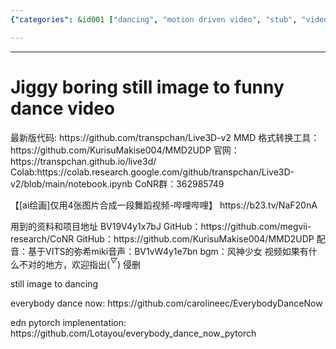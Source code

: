 ```yaml
---
{"categories": &id001 ["dancing", "motion driven video", "stub", "video generator"], "category": "AI", "date": "2023-12-22 23:52:59", "description": "The project, available on GitHub, is a creative application of AI that converts static images into dance videos. It comes with MMD format conversion tools and an online demo for users to experience the transformation. Additionally, it includes video examples showcasing its capabilities, and utilizes the CoNR group chat for collaboration and updates.", "tags": *id001, "title": "Jiggy boring still image to funny dance video 跳舞 舞蹈"}

---
```


------

# Jiggy boring still image to funny dance video

最新版代码:
https://github.com/transpchan/Live3D-v2
MMD 格式转换工具：
https://github.com/KurisuMakise004/MMD2UDP
官网：https://transpchan.github.io/live3d/
Colab:https://colab.research.google.com/github/transpchan/Live3D-v2/blob/main/notebook.ipynb
CoNR群：362985749

【[ai绘画]仅用4张图片合成一段舞蹈视频-哔哩哔哩】 https://b23.tv/NaF20nA

用到的资料和项目地址
BV19V4y1x7bJ
GitHub：https://github.com/megvii-research/CoNR
GitHub：https://github.com/KurisuMakise004/MMD2UDP
配音：基于VITS的弥希miki音声：BV1vW4y1e7bn
bgm：风神少女
视频如果有什么不对的地方，欢迎指出(*^▽^*)
侵删

still image to dancing

everybody dance now:
https://github.com/carolineec/EverybodyDanceNow

edn pytorch implenentation:
https://github.com/Lotayou/everybody_dance_now_pytorch

